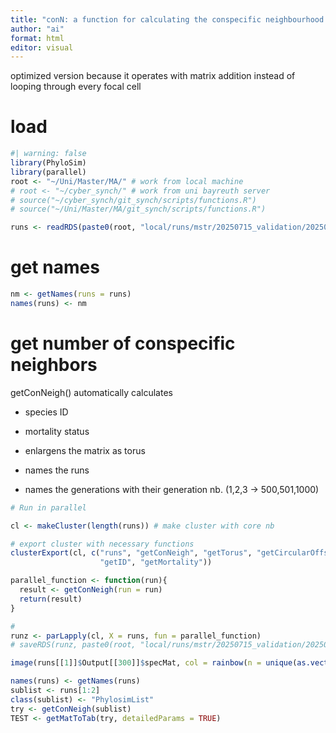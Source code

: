 ```yaml
---
title: "conN: a function for calculating the conspecific neighbourhood density"
author: "ai"
format: html
editor: visual
---
```


optimized version because it operates with matrix addition instead of looping through every focal cell

# load

```r
#| warning: false
library(PhyloSim)
library(parallel)
root <- "~/Uni/Master/MA/" # work from local machine
# root <- "~/cyber_synch/" # work from uni bayreuth server
# source("~/cyber_synch/git_synch/scripts/functions.R")
# source("~/Uni/Master/MA/git_synch/scripts/functions.R")
```

```r
runs <- readRDS(paste0(root, "local/runs/mstr/20250715_validation/20250715_MstrRun.rds"))
```

# get names

```r
nm <- getNames(runs = runs)
names(runs) <- nm
```

# get number of conspecific neighbors

getConNeigh() automatically calculates

-   species ID

-   mortality status

-   enlargens the matrix as torus

-   names the runs

-   names the generations with their generation nb. (1,2,3 -\> 500,501,1000)

```r

# Run in parallel

cl <- makeCluster(length(runs)) # make cluster with core nb

# export cluster with necessary functions
clusterExport(cl, c("runs", "getConNeigh", "getTorus", "getCircularOffset",
                    "getID", "getMortality"))

parallel_function <- function(run){
  result <- getConNeigh(run = run)
  return(result)
}

# 
runz <- parLapply(cl, X = runs, fun = parallel_function)
# saveRDS(runz, paste0(root, "local/runs/mstr/20250715_validation/20250715_MstrRunConN.rds"))
```

```r
image(runs[[1]]$Output[[300]]$specMat, col = rainbow(n = unique(as.vector(runs[[1]]$Output[[300]]$specMat))))
```

```r
names(runs) <- getNames(runs)
sublist <- runs[1:2]
class(sublist) <- "PhylosimList"
try <- getConNeigh(sublist)
TEST <- getMatToTab(try, detailedParams = TRUE)
```
